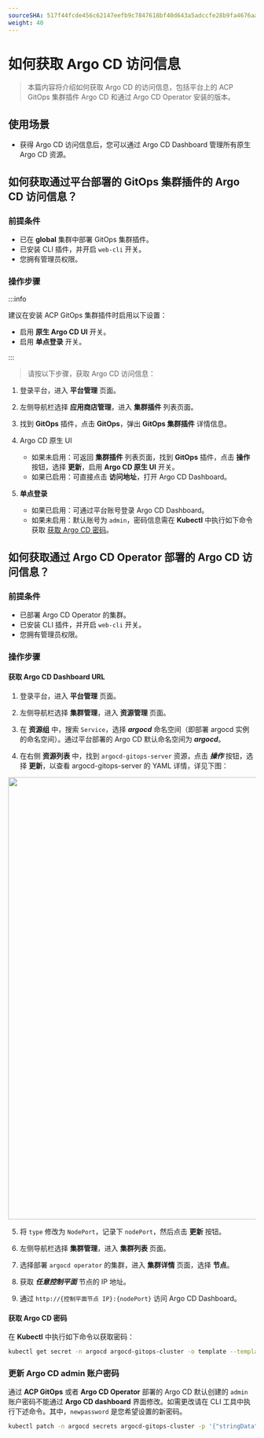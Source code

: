 ```yaml
---
sourceSHA: 517f44fcde456c62147eefb9c7847618bf40d643a5adccfe28b9fa4676aad959
weight: 40
---
```


# 如何获取 Argo CD 访问信息

> 本篇内容将介绍如何获取 Argo CD 的访问信息，包括平台上的 ACP GitOps 集群插件 Argo CD 和通过 Argo CD Operator 安装的版本。

## 使用场景

- 获得 Argo CD 访问信息后，您可以通过 Argo CD Dashboard 管理所有原生 Argo CD 资源。

## 如何获取通过平台部署的 GitOps 集群插件的 Argo CD 访问信息？

### 前提条件
- 已在 **global** 集群中部署 GitOps 集群插件。
- 已安装 CLI 插件，并开启 `web-cli` 开关。
- 您拥有管理员权限。

### 操作步骤
:::info

建议在安装 ACP GitOps 集群插件时启用以下设置：

- 启用 **原生 Argo CD UI** 开关。
- 启用 **单点登录** 开关。

:::

> 请按以下步骤，获取 Argo CD 访问信息：

1. 登录平台，进入 **平台管理** 页面。

2. 左侧导航栏选择 **应用商店管理**，进入 **集群插件** 列表页面。

3. 找到 **GitOps** 插件，点击 **GitOps**，弹出 **GitOps 集群插件** 详情信息。

4. Argo CD 原生 UI
   - 如果未启用：可返回 **集群插件** 列表页面，找到 **GitOps** 插件，点击 **操作** 按钮，选择 **更新**，启用 **Argo CD 原生 UI** 开关。
   - 如果已启用：可直接点击 **访问地址**，打开 Argo CD Dashboard。

5. **单点登录**
   - 如果已启用：可通过平台账号登录 Argo CD Dashboard。
   - 如果未启用：默认账号为 `admin`，密码信息需在 **Kubectl** 中执行如下命令获取 [获取 Argo CD 密码](#argocd-password-cli)。

## 如何获取通过 Argo CD Operator 部署的 Argo CD 访问信息？

### 前提条件
- 已部署 Argo CD Operator 的集群。
- 已安装 CLI 插件，并开启 `web-cli` 开关。
- 您拥有管理员权限。

### 操作步骤

#### 获取 Argo CD Dashboard URL

1. 登录平台，进入 **平台管理** 页面。

2. 左侧导航栏选择 **集群管理**，进入 **资源管理** 页面。

3. 在 **资源组** 中，搜索 `Service`，选择 ***argocd*** 命名空间（即部署 argocd 实例的命名空间）。通过平台部署的 Argo CD 默认命名空间为 ***argocd***。

4. 在右侧 **资源列表** 中，找到 `argocd-gitops-server` 资源，点击 ***操作*** 按钮，选择 **更新**，以查看 argocd-gitops-server 的 YAML 详情，详见下图：

<img src="../assets/argo_cd_service_nodeport.png" width = "900" />

5. 将 `type` 修改为 `NodePort`，记录下 `nodePort`，然后点击 **更新** 按钮。

6. 左侧导航栏选择 **集群管理**，进入 **集群列表** 页面。

7. 选择部署 `argocd operator` 的集群，进入 **集群详情** 页面，选择 **节点**。

8. 获取 ***任意控制平面*** 节点的 IP 地址。

9. 通过 `http://{控制平面节点 IP}:{nodePort}` 访问 Argo CD Dashboard。

#### 获取 Argo CD 密码

在 **Kubectl** 中执行如下命令以获取密码：

```bash
kubectl get secret -n argocd argocd-gitops-cluster -o template --template='{{index .data "admin.password"}}'|base64 -d
```

### 更新 Argo CD admin 账户密码<a id="argocd-update-password-cli"></a>

通过 **ACP GitOps** 或者 **Argo CD Operator** 部署的 Argo CD 默认创建的 `admin` 账户密码不能通过 **Argo CD dashboard** 界面修改。如需更改请在 CLI 工具中执行下述命令。其中，`newpassword` 是您希望设置的新密码。

```bash
kubectl patch -n argocd secrets argocd-gitops-cluster -p '{"stringData":{"admin.password":"<newpassword>"}}'
```
